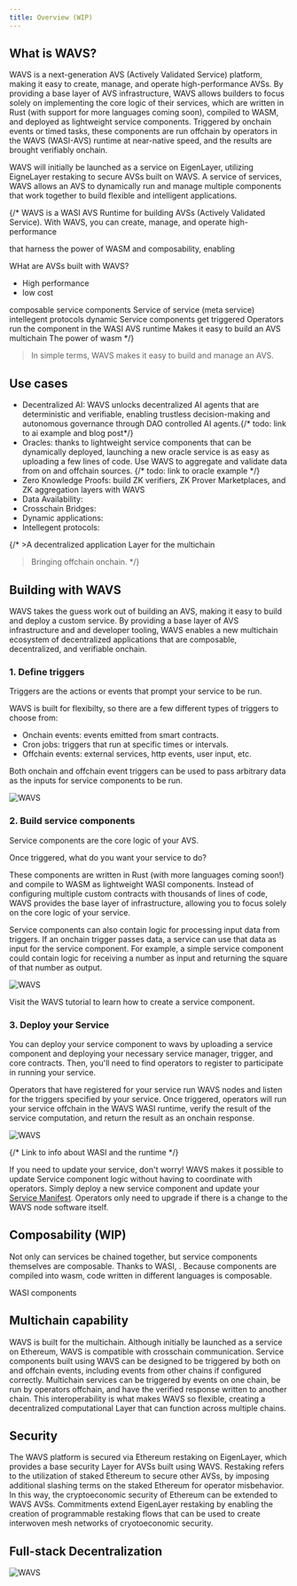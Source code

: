 ```yaml
---
title: Overview (WIP)
---
```


## What is WAVS?


WAVS is a next-generation AVS (Actively Validated Service) platform, making it easy to create, manage, and operate high-performance AVSs. By providing a base layer of AVS infrastructure, WAVS allows builders to focus solely on implementing the core logic of their services, which are written in Rust (with support for more languages coming soon), compiled to WASM, and deployed as lightweight service components. Triggered by onchain events or timed tasks, these components are run offchain by operators in the WAVS (WASI-AVS) runtime at near-native speed, and the results are brought verifiably onchain.

WAVS will initially be launched as a service on EigenLayer, utilizing EigneLayer restaking to secure AVSs built on WAVS. A service of services, WAVS allows an AVS to dynamically run and manage multiple components that work together to build flexible and intelligent applications.


{/* WAVS is a WASI AVS Runtime for building AVSs (Actively Validated Service). With WAVS, you can create, manage, and operate high-performance 

 that harness the power of WASM and composability, enabling 



WHat are AVSs built with WAVS?
- High performance
- low cost




composable service components
Service of service (meta service)
intellegent protocols
dynamic
Service components get triggered
Operators run the component in the WASI AVS runtime
Makes it easy to build an AVS
multichain
The power of wasm */}

> In simple terms, WAVS makes it easy to build and manage an AVS.


## Use cases

- Decentralized AI: WAVS unlocks decentralized AI agents that are deterministic and verifiable, enabling trustless decision-making and autonomous governance through DAO controlled AI agents.{/* todo: link to ai example and blog post*/}
- Oracles: thanks to lightweight service components that can be dynamically deployed, launching a new oracle service is as easy as uploading a few lines of code. Use WAVS to aggregate and validate data from on and offchain sources.
{/* todo: link to oracle example */}
- Zero Knowledge Proofs: build ZK verifiers, ZK Prover Marketplaces, and ZK aggregation layers with WAVS 
- Data Availability: 
- Crosschain Bridges: 
- Dynamic applications: 
- Intellegent protocols: 

{/* >A decentralized application Layer for the multichain

> Bringing offchain onchain. */}

## Building with WAVS

WAVS takes the guess work out of building an AVS, making it easy to build and deploy a custom service. By providing a base layer of AVS infrastructure and and developer tooling, WAVS enables a new multichain ecosystem of decentralized applications that are composable, decentralized, and verifiable onchain.

### 1. Define triggers

Triggers are the actions or events that prompt your service to be run.

WAVS is built for flexibilty, so there are a few different types of triggers to choose from:

- Onchain events: events emitted from smart contracts.
- Cron jobs: triggers that run at specific times or intervals.
- Offchain events: external services, http events, user input, etc.

Both onchain and offchain event triggers can be used to pass arbitrary data as the inputs for service components to be run.

<img alt="WAVS" src="/diagrams/triggers.png" />

### 2. Build service components

Service components are the core logic of your AVS.

Once triggered, what do you want your service to do?

These components are written in Rust (with more languages coming soon!) and compile to WASM as lightweight WASI components. Instead of configuring multiple custom contracts with thousands of lines of code, WAVS provides the base layer of infrastructure, allowing you to focus solely on the core logic of your service.

Service components can also contain logic for processing input data from triggers. If an onchain trigger passes data, a service can use that data as input for the service component. For example, a simple service component could contain logic for receiving a number as input and returning the square of that number as output.

<img alt="WAVS" src="/diagrams/service.png" />

Visit the WAVS tutorial to learn how to create a service component.

### 3. Deploy your Service

You can deploy your service component to wavs by uploading a service component and deploying your necessary service manager, trigger, and core contracts. Then, you'll need to find operators to register to participate in running your service.

Operators that have registered for your service run WAVS nodes and listen for the triggers specified by your service. Once triggered, operators will run your service offchain in the WAVS WASI runtime, verify the result of the service computation, and return the result as an onchain response.

<img alt="WAVS" src="/diagrams/wavs-flow.png" />


{/* Link to info about WASI and the runtime */}


If you need to update your service, don't worry! WAVS makes it possible to update Service component logic without having to coordinate with operators. Simply deploy a new service component and update your [Service Manifest](./how-it-works#service-manifest). Operators only need to upgrade if there is a change to the WAVS node software itself.

## Composability (WIP)


Not only can services be chained together, but service components themselves are composable. Thanks to WASI, . Because components are compiled into wasm, code written in different languages is composable.

WASI components

## Multichain capability

WAVS is built for the multichain. Although initially be launched as a service on Ethereum, WAVS is compatible with crosschain communication. Service components built using WAVS can be designed to be triggered by both on and offchain events, including events from other chains if configured correctly. Multichain services can be triggered by events on one chain, be run by operators offchain, and have the verified response written to another chain. This interoperability is what makes WAVS so flexible, creating a decentralized computational Layer that can function across multiple chains.

## Security

The WAVS platform is secured via Ethereum restaking on EigenLayer, which provides a base security Layer for AVSs built using WAVS. Restaking refers to the utilization of staked Ethereum to secure other AVSs, by imposing additional slashing terms on the staked Ethereum for operator misbehavior. In this way, the cryptoeconomic security of Ethereum can be extended to WAVS AVSs. Commitments extend EigenLayer restaking by enabling the creation of programmable restaking flows that can be used to create interwoven mesh networks of cryotoeconomic security.

## Full-stack Decentralization



<img alt="WAVS" src="/diagrams/security.png" />

